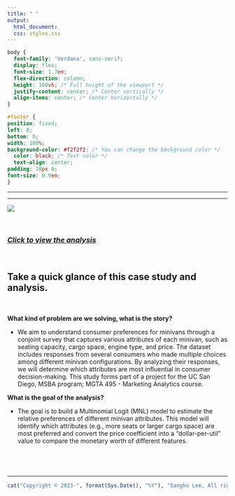 ```yaml
---
title: " "
output:
  html_document:
  css: styles.css
---
```


```css
body {
  font-family: 'Verdana', sans-serif;
  display: flex;
  font-size: 1.7em;
  flex-direction: column;
  height: 100vh; /* Full height of the viewport */
  justify-content: center; /* Center vertically */
  align-items: center; /* Center horizontally */
}

#footer {
position: fixed;
left: 0;
bottom: 0;
width: 100%;
background-color: #f2f2f2; /* You can change the background color */
  color: black; /* Text color */
  text-align: center;
padding: 10px 0;
font-size: 0.9em;
}


```

------------------------------------------------------------------------

------------------------------------------------------------------------

![](Photo/marketing_analytics_mnl_conjoint_2.png)

<br>

### [*Click to view the analysis*](https://business-analytics-slee.shinyapps.io/data_models_decisions_marketing_mnl_conjoint_2/)

<br>

## **Take a quick glance of this case study and analysis.**

<br>

**What kind of problem are we solving, what is the story?** <br>

-   We aim to understand consumer preferences for minivans through a conjoint survey that captures various attributes of each minivan, such as seating capacity, cargo space, engine type, and price. The dataset includes responses from several consumers who made multiple choices among different minivan configurations. By analyzing their responses, we will determine which attributes are most influential in consumer decision-making. This study forms part of a project for the UC San Diego, MSBA program; MGTA 495 - Marketing Analytics course. <br>

**What is the goal of the analysis?** <br>

-   The goal is to build a Multinomial Logit (MNL) model to estimate the relative preferences of different minivan attributes. This model will identify which attributes (e.g., more seats or larger cargo space) are most preferred and convert the price coefficient into a "dollar-per-util" value to compare the monetary worth of different features.

## <br>

------------------------------------------------------------------------

::: {#footer}
```r
cat("Copyright © 2023-", format(Sys.Date(), "%Y"), "Sangho Lee, All rights reserved.")
```
:::

